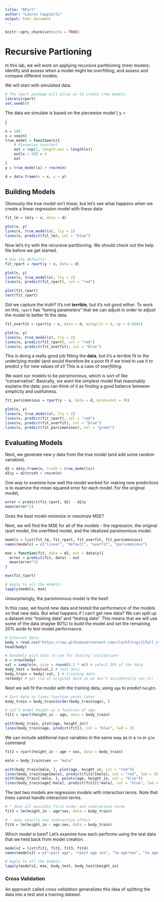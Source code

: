 ```yaml
---
title: "RPart"
author: "Lauren Cappiello"
output: html_document
---
```


```r
knitr::opts_chunk$set(echo = TRUE)
```

# Recursive Partioning

In this lab, we will work on applying recursive partitioning (tree) models; identify and assess when a model might be overfitting; and assess and compare different models. 

We will start with simulated data. 

```r
# The rpart package will allow us to create tree models.
library(rpart)
set.seed(0)
```

The data we simulate is based on the piecewise model
\[
y =
    \begin{cases}
        4 & & x < 50\\
        2 & & x \le 50
    \end{cases}
\]

```r
n = 100
x = seq(n)
true_model = function(x){
    # Piecewise constant
    out = rep(2, length.out = length(x))
    out[x < 50] = 4
    out
}
y = true_model(x) + rnorm(n)

d = data.frame(x = x, y = y)
```

## Building Models

Obviously the true model isn't linear, but let's see what happens when we create a linear regression model with these data:

```r
fit_lm = lm(y ~ x, data = d)

plot(x, y)
lines(x, true_model(x), lty = 2)
lines(x, predict(fit_lm), col = "blue")
```

Now let's try with the recursive partitioning. We should check out the help file before we get started. 

```r
# Use the defaults:
fit_rpart = rpart(y ~ x, data = d)

plot(x, y)
lines(x, true_model(x), lty = 2)
lines(x, predict(fit_rpart), col = "red")

plot(fit_rpart)
text(fit_rpart)
```

Did we capture the truth? It's not **terrible**, but it's not good either. To work on this, `rpart` has "tuning parameters" that we can adjust in order to adjust the model to better fit the data.

```r
fit_overfit = rpart(y ~ x, data = d, minsplit = 4, cp = 0.0001)

plot(x, y)
lines(x, true_model(x), lty = 2)
lines(x, predict(fit_rpart), col = "red")
lines(x, predict(fit_overfit), col = "blue")
```

This is doing a really good job fitting the **data**, but it's a terrible fit to the underlying model (and would therefore be a poor fit if we tried to use it to predict $y$ for new values of $x$)! This is a case of *overfitting*.

We want our models to be *parsimonious*, which is sort of like "conservative". Basically, we want the simplest model that reasonably explains the data; you can think of it as finding a good balance between simplicity and usefulness. 

```r
fit_parsimonious = rpart(y ~ x, data = d, minbucket = 30)

plot(x, y)
lines(x, true_model(x), lty = 2)
lines(x, predict(fit_rpart), col = "red")
lines(x, predict(fit_overfit), col = "blue")
lines(x, predict(fit_parsimonious), col = "green")
```

## Evaluating Models 

Next, we generate new $y$ data from the true model (and add some random variation).

```r
d2 = data.frame(x, truth = true_model(x))
d2$y = d2$truth + rnorm(n)
```

One way to examine how well the model worked for making new predictions is to examine the mean squared error for each model. For the original model, 

```r
error = predict(fit_rpart, d2) - d2$y
mean(error^2)
```

Does the best model minimize or maximize MSE?

Next, we will find the MSE for all of the models - the regression, the original rpart model, the overfitted model, and the idealized parsimonious model. 

```r
models = list(fit_lm, fit_rpart, fit_overfit, fit_parsimonious)
names(models) = c("linear", "default", "overfit", "parsimonious")

mse = function(fit, data = d2, out = data$y){
  error = predict(fit, data) - out
  mean(error^2)   
}

mse(fit_rpart)

# Apply to all the models:
lapply(models, mse)
```

Unsurprisingly, the parsimonious model is the best! 

In this case, we found new data and tested the performance of the models on that new data. But what happens if I can't get new data? We can split up a dataset into "training data" and "testing data". This means that we will use some of the data (maybe 80%) to build the model and set the remaining 20% aside to test model performance. 

```r
# External data:
body = read.csv("https://raw.githubusercontent.com/clarkfitzg/21fall_stat128/main/Howell_us.csv")
head(body)

# Randomly pick data to use for testing (validation)
n = nrow(body)
val = sample(n, size = round(0.2 * n)) # select 20% of the data
body_test = body[val,] # test data
body_train = body[-val, ] # training data
rm(body) # get rid of original data so we don't accidentally use it!
```

Next we will fit the model with the training data, using `age` to predict `height`.

```r
# Sort data so lines function works later
body_train = body_train[order(body_train$age), ]

# Let's model height as a function of age.
fit1 = rpart(height_in ~ age, data = body_train)

with(body_train, plot(age, height_in))
lines(body_train$age, predict(fit1), col = "blue", lwd = 2)
```

We can include additional input variables in the same way as in a `lm` or `glm` command:

```r
fit2 = rpart(height_in ~ age + sex, data = body_train)

male = body_train$sex == "male"

with(body_train[male, ], plot(age, height_in, col = "red"))
lines(body_train$age[male], predict(fit2)[male], col = "red", lwd = 2)
with(body_train[!male, ], points(age, height_in, col = "blue"))
lines(body_train$age[!male], predict(fit2)[!male], col = "blue", lwd = 2)
```

The last two models are regression models with interaction terms. Note that trees cannot handle interaction terms. 

```r
# * does all possible first order and interaction terms
fit3 = lm(height_in ~ age*sex, data = body_train)

# : does exactly one interaction effect
fit4 = lm(height_in ~ age:sex, data = body_train)
```

Which model is best? Let's examine how each performs using the test data that we held back from model creation.

```r
models2 = list(fit1, fit2, fit3, fit4)
names(models2) = c("rpart age", "rpart age sex", "lm age*sex", "lm age:sex")

# Apply to all the models:
lapply(models2, mse, body_test, body_test$height_in)
```

### Cross Validation

An approach called *cross validation* generalizes this idea of splitting the data into a test and a training dataset. 

```r

```